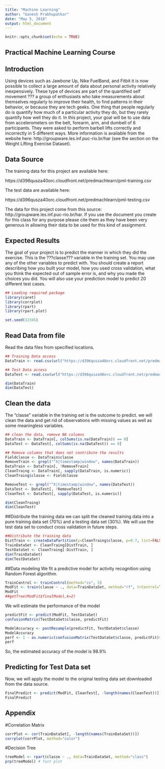 ---
title: "Machine Learning"
author: "Ganesh Prabhupatkar"
date: "May 5, 2018"
output: html_document
---

```{r setup, include=FALSE}
knitr::opts_chunk$set(echo = TRUE)
```

## Practical Machine Learning Course

## Introduction
Using devices such as Jawbone Up, Nike FuelBand, and Fitbit it is now possible to collect a large amount of data about personal activity relatively inexpensively. These type of devices are part of the quantified self movement ??? a group of enthusiasts who take measurements about themselves regularly to improve their health, to find patterns in their behavior, or because they are tech geeks. One thing that people regularly do is quantify how much of a particular activity they do, but they rarely quantify how well they do it. In this project, your goal will be to use data from accelerometers on the belt, forearm, arm, and dumbell of 6 participants. They were asked to perform barbell lifts correctly and incorrectly in 5 different ways. More information is available from the website here: http://groupware.les.inf.puc-rio.br/har (see the section on the Weight Lifting Exercise Dataset). 

## Data Source
The training data for this project are available here: 

https://d396qusza40orc.cloudfront.net/predmachlearn/pml-training.csv

The test data are available here:

https://d396qusza40orc.cloudfront.net/predmachlearn/pml-testing.csv

The data for this project come from this source: http://groupware.les.inf.puc-rio.br/har. If you use the document you create for this class for any purpose please cite them as they have been very generous in allowing their data to be used for this kind of assignment. 

## Expected Results
The goal of your project is to predict the manner in which they did the exercise. This is the ???classe??? variable in the training set. You may use any of the other variables to predict with. You should create a report describing how you built your model, how you used cross validation, what you think the expected out of sample error is, and why you made the choices you did. You will also use your prediction model to predict 20 different test cases.


```{r Initial Loading}
## Loading required package
library(caret)
library(corrplot)
library(rpart)
library(rpart.plot)

set.seed(12345)
```

## Read Data from file

Read the data files from specified locations.

```{r accessdata}
## Training Data access
DataTrain <- read.csv(url("https://d396qusza40orc.cloudfront.net/predmachlearn/pml-training.csv"),header=TRUE, na.strings=c("NA","#DIV/0!",""))

## Test Data access
DataTest <- read.csv(url("https://d396qusza40orc.cloudfront.net/predmachlearn/pml-testing.csv"),header=TRUE,na.strings=c("NA","#DIV/0!",""))

dim(DataTrain)
dim(DataTest)
```

## Clean the data
The "classe" variable in the training set is the outcome to predict.
we will clean the data and get rid of observations with missing values as well as some meaningless variables.

```{r cleandata}
## clean the data, remove NA columns
DataTrain <- DataTrain[, colSums(is.na(DataTrain)) == 0]
DataTest <- DataTest[, colSums(is.na(DataTest)) == 0] 

## Remove columns that does not contribute the results
Fieldclasse <- DataTrain$classe
RemoveTrain <- grepl("^X|timestamp|window", names(DataTrain))
DataTrain <- DataTrain[, !RemoveTrain]
CleanTraing <- DataTrain[, sapply(DataTrain, is.numeric)]
CleanTraing$classe <- Fieldclasse

RemoveTest <- grepl("^X|timestamp|window", names(DataTest))
DataTest <- DataTest[, !RemoveTest]
CleanTest <- DataTest[, sapply(DataTest, is.numeric)]

dim(CleanTraing)
dim(CleanTest)
```

##Distribute the training data
we can split the cleaned training data into a pure training data set (70%) and a testing data set (30%). We will use the test data set to conduct cross validation in future steps.

```{r Splitdata}

##Distribute the training data
DistTrain <- createDataPartition(y=CleanTraing$classe, p=0.7, list=FALSE)
TrainDataSet <- CleanTraing[DistTrain, ]
TestDataSet <- CleanTraing[-DistTrain, ]
dim(TrainDataSet)
dim(TestDataSet)
```


##Data modeling
We fit a predictive model for activity recognition using Random Forest algorithm.

```{r PredictModel}
TrainControl <- trainControl(method="cv", 5)
ModFit <- train(classe ~ ., data=TrainDataSet, method="rf", trControl=TrainControl, ntree=250, prox=TRUE)
ModFit
##getTree(ModFit$finalModel,k=2)
```

We will estimate the performance of the model

```{r Performance}
predictFit <- predict(ModFit, TestDataSet)
confusionMatrix(TestDataSet$classe, predictFit)

ModelAccuracy <- postResample(predictFit, TestDataSet$classe)
ModelAccuracy
perf <- 1 - as.numeric(confusionMatrix(TestDataSet$classe, predictFit)$overall[1])
perf
```

So, the estimated accuracy of the model is 98.9% 

## Predicting for Test Data set
Now, we will apply the model to the original testing data set downloaded from the data source.  

```{r predict_test}
FinalPredict <- predict(ModFit, CleanTest[, -length(names(CleanTest))])
FinalPredict
```

## Appendix
#Correlation Matrix 
```{r Appendix C}
corrPlot <- cor(TrainDataSet[, -length(names(TrainDataSet))])
corrplot(corrPlot, method="color")

```
#Decision Tree
```{r Appendix D}
treeModel <- rpart(classe ~ ., data=TrainDataSet, method="class")
prp(treeModel) # fast plot


```